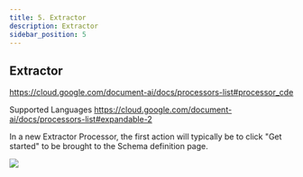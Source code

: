 ```yaml
---
title: 5. Extractor
description: Extractor
sidebar_position: 5
---
```


## Extractor

https://cloud.google.com/document-ai/docs/processors-list#processor_cde

Supported Languages
https://cloud.google.com/document-ai/docs/processors-list#expandable-2

In a new Extractor Processor, the first action will typically be to
click "Get started" to be brought to the Schema definition page.

![](../../static/screenshots/DocAI/Extractor/extractor_1.PNG)
